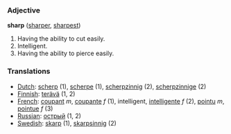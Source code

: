 === Adjective ===

'''sharp''' ([[sharper]], [[sharpest]])

#Having the ability to cut easily.
#Intelligent.
#Having the ability to pierce easily.

=== Translations ===
*[[Dutch]]: [[scherp]] (1), [[scherpe]] (1), [[scherpzinnig]] (2), [[scherpzinnige]] (2)
*[[Finnish]]: [[terävä]] (1, 2)
*[[French]]: [[coupant]] ''m'', [[coupante]] ''f'' (1), intelligent, [[intelligente]] ''f'' (2), [[pointu]] ''m'', [[pointue]] ''f'' (3)
*[[Russian]]: [[острый]] (1, 2)
*[[Swedish]]: [[skarp]] (1), [[skarpsinnig]] (2)
